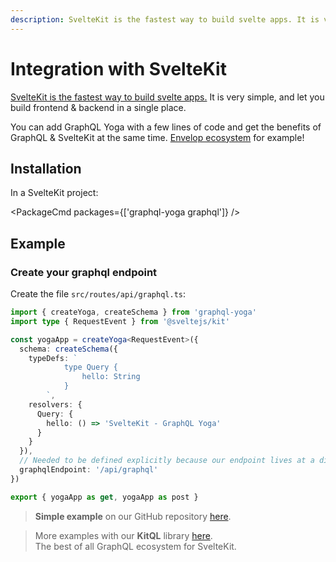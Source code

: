 ```yaml
---
description: SvelteKit is the fastest way to build svelte apps. It is very simple, and let you build frontend & backend in a single place.
---
```



# Integration with SvelteKit

[SvelteKit is the fastest way to build svelte apps.](https://kit.svelte.dev) It is very simple, and let you build frontend & backend in a single place.

You can add GraphQL Yoga with a few lines of code and get the benefits of GraphQL & SvelteKit at the same time. [Envelop ecosystem](https://www.envelop.dev) for example!

## Installation

In a SvelteKit project:

<PackageCmd packages={['graphql-yoga graphql']} />

## Example

### Create your graphql endpoint

Create the file `src/routes/api/graphql.ts`:

```ts filename="src/routes/api/graphql.ts"
import { createYoga, createSchema } from 'graphql-yoga'
import type { RequestEvent } from '@sveltejs/kit'

const yogaApp = createYoga<RequestEvent>({
  schema: createSchema({
    typeDefs: `
			type Query {
				hello: String
			}
		`,
    resolvers: {
      Query: {
        hello: () => 'SvelteKit - GraphQL Yoga'
      }
    }
  }),
  // Needed to be defined explicitly because our endpoint lives at a different path other than `/graphql`
  graphqlEndpoint: '/api/graphql'
})

export { yogaApp as get, yogaApp as post }
```

> **Simple example** on our GitHub repository [here](https://github.com/dotansimha/graphql-yoga/tree/v3/examples/sveltekit).

> More examples with our **KitQL** library [here](https://github.com/jycouet/kitql). <br />
> The best of all GraphQL ecosystem for SvelteKit.
